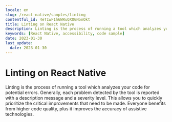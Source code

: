 ```yaml
---
locale: en
slug: /react-native/samples/linting
contentful_id: 4eTIwF1h6WRuQXOGNonOkt
title: Linting on React Native
description: Linting is the process of running a tool which analyzes your code for potential errors.
keywords: [React Native, accessibility, code sample]
date: 2023-01-30
last_update:
  date: 2023-01-30
---
```


# Linting on React Native

Linting is the process of running a tool which analyzes your code for potential errors. Generally, each problem detected by the tool is reported with a description message and a severity level. This allows you to quickly prioritize the critical improvements that need to be made. Everyone benefits from higher code quality, plus it improves the accuracy of assistive technologies.

<CodeSample id="linting" framework="react-native" locale="en"/>
